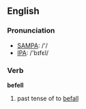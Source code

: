 ==English==

===Pronunciation===
*[[w:SAMPA|SAMPA]]: /'/
*[[w:IPA|IPA]]: /'bɪfεl/

===Verb===
'''befell'''

# past tense of to [[befall]]